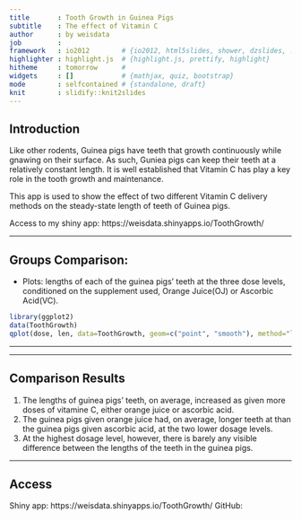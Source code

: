 ```yaml
---
title       : Tooth Growth in Guinea Pigs
subtitle    : The effect of Vitamin C
author      : by weisdata
job         : 
framework   : io2012        # {io2012, html5slides, shower, dzslides, ...}
highlighter : highlight.js  # {highlight.js, prettify, highlight}
hitheme     : tomorrow      # 
widgets     : []            # {mathjax, quiz, bootstrap}
mode        : selfcontained # {standalone, draft}
knit        : slidify::knit2slides
---
```


## Introduction

Like other rodents, Guinea pigs have teeth that growth continuously while gnawing on their surface. As such, Guniea pigs can keep their teeth at a relatively constant length. It is well established that Vitamin C has play a key role in the tooth growth and maintenance.

This app is used to show the effect of two different Vitamin C delivery methods on the steady-state length of teeth of Guinea pigs.

Access to my shiny app: https://weisdata.shinyapps.io/ToothGrowth/

--- 

## Groups Comparison: 
- Plots: lengths of each of the guinea pigs’ teeth at the three dose levels, conditioned on the supplement used, Orange Juice(OJ) or Ascorbic Acid(VC).

```r
library(ggplot2)
data(ToothGrowth)
qplot(dose, len, data=ToothGrowth, geom=c("point", "smooth"), method="lm", formula = y~x, color= dose, main="Length by Dose", facets = . ~ supp, xlab="Dose Level", ylab="Length")
```
--- 

--- 

## Comparison Results

1. The lengths of guinea pigs' teeth, on average, increased as given more doses of vitamine C, either orange juice or ascorbic acid. 
2. The guinea pigs given orange juice had, on average, longer teeth at than the guinea pigs given ascorbic acid, at the two lower dosage levels.
3. At the highest dosage level, however, there is barely any visible difference between the lengths of the teeth in the guinea pigs.




--- 

## Access
Shiny app: https://weisdata.shinyapps.io/ToothGrowth/
GitHub: 





